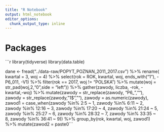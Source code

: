 ```yaml
---
title: "R Notebook"
output: html_notebook
editor_options: 
  chunk_output_type: inline
---
```


# Packages

```r
library(tidyverse)
library(data.table)

dane <- fread("../data-raw/POPYT_POZNAN_2011_2017.csv") %>%
  rename( kwartal = 3, woj = 4) %>%
  select(rok = ROK, kwartal, woj, ends_with("1"), -P6_011, -V1) %>%
  filter(rok == 2017, woj != "POLSKA") %>%
  mutate(woj = str_pad(woj,2,"0",side = "left")) %>%
  gather(zawody, liczba, -rok, -kwartal,-woj)  %>%
  mutate(zawody = str_replace(zawody, "P6_",""),
         zawody = str_replace(zawody, "1$",""),
         zawody = as.numeric(zawody),
         zawod1 = case_when(zawody %in% 2:5 ~ 1,
                            zawody %in% 6:11 ~ 2,
                            zawody %in% 12:16 ~ 3,
                            zawody %in% 17:20 ~ 4,
                            zawody %in% 21:24 ~ 5,
                            zawody %in% 25:27 ~ 6,
                            zawody %in% 28:32 ~ 7,
                            zawody %in% 33:35 ~ 8,
                            zawody %in% 36:41 ~ 9)) %>%
  group_by(rok, kwartal, woj, zawod1) %>%
  mutate(zawod2 = paste0```

